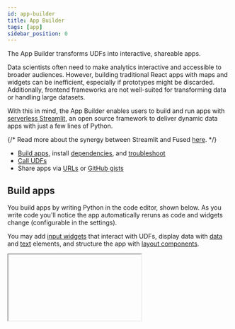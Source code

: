 ```yaml
---
id: app-builder
title: App Builder
tags: [app]
sidebar_position: 0
---
```



The App Builder transforms UDFs into interactive, shareable apps.

Data scientists often need to make analytics interactive and accessible to broader audiences. However, building traditional React apps with maps and widgets can be inefficient, especially if prototypes might be discarded. Additionally, frontend frameworks are not well-suited for transforming data or handling large datasets.


With this in mind, the App Builder enables users to build and run apps with [serverless Streamlit](https://github.com/whitphx/stlite), an open source framework to deliver dynamic data apps with just a few lines of Python.

{/* Read more about the synergy between Streamlit and Fused [here](https://blog.fused.io/2021/11/09/streamlit-fused/). */}

- [Build apps](/workbench/app-builder/#build-apps), install [dependencies](/workbench/app-builder/#dependencies), and [troubleshoot](/workbench/app-builder/#troubleshoot)
- [Call UDFs](/workbench/app-builder/#call-udfs)
- Share apps via [URLs](/workbench/app-builder/#share) or [GitHub gists](/workbench/app-builder/#github-gists)


## Build apps

You build apps by writing Python in the code editor, shown below. As you write code you'll notice the app automatically reruns as code and widgets change (configurable in the settings).

You may add [input widgets](https://docs.streamlit.io/develop/api-reference/widgets) that interact with UDFs, display data with [data](https://docs.streamlit.io/develop/api-reference/data) and [text](https://docs.streamlit.io/develop/api-reference/text) elements, and structure the app with [layout components](https://docs.streamlit.io/develop/api-reference/layout).


<Iframe
  id="iframe-1"
  code={CODE}
  requirements={[
    "/pyarrow/pyarrow-17.0.0-cp312-cp312-pyodide_2024_0_wasm32.whl",
    "micropip",
    "pyodide-unix-timezones", // needed by pyarrow
    "requests",
    "yarl",
    "pydeck",

  ]}
  height="250px"
/>

\
Try running the code snippets below to acquaint yourself with the App Builder.


```python
import streamlit as st

st.write("Hello, *Fused!* :rocket:")
```






## Dependencies

Click "Requirements" on the top-right menu of the code editor to set Python packages for the app. This is limited to packages compatible with [Pyodide](https://pyodide.org/en/stable/). Please get in touch if you need help with a specific package.


Furthermore, it can be useful to build apps without pre-installed dependencies. Use [micropip](https://pypi.org/project/micropip/) to install packages at runtime. When using this approach, `requests` must be installed before `fused_app` is imported. This is also useful for [GitHub Gists](/workbench/app-builder/#github-gists), which cannot install dependencies ahead of execution.


```python
import micropip
await micropip.install("requests")
await micropip.install("pydeck")
import fused_app
import pydeck as pdk
```


## Troubleshoot

Click "Reset app" on the top-right menu of the code editor in case things aren't working as expected.

## Call UDFs

Apps may call UDFs and load their output into memory. This enables them to run resource-intensive operations and use libraries unsupported by Pyodide. These snippets illustrate a few ways to call UDFs.

### With `fused_app.run` (beta)

Call a UDF with `fused_app.run` and pass parameters from a [slider](https://docs.streamlit.io/develop/api-reference/widgets/st.slider).

```python
import fused_app
import streamlit as st

threshold = st.sidebar.slider("Threshold", 0, 1000, 250)
df = fused_app.run('dbd709c58f1d828bb06f3fc53991963910dc585ab45b692b5981bd78a78fa43a', threshold=threshold)
```



### HTTP endpoints

Call UDF [HTTP endpoints](/core-concepts/run/#http-requests) with the [requests library](https://pypi.org/project/requests/) and pass parameters from a [dropdown selectbox](https://docs.streamlit.io/develop/api-reference/widgets/st.selectbox).

```python
import streamlit as st
import requests

city = st.selectbox("Select city", ("Boston", "Paris", "New York"))
url = f"https://staging.fused.io/server/v1/realtime-shared/fsh_1bkKoOETvhhQ7TtKfwOQ7i/run/file?dtype_out_vector=geojson&city={city}"
response = requests.get(url)
st.write(response.content)
```

### Pandas

Create a [pandas](https://pandas.pydata.org/docs/user_guide/index.html) `DataFrame` from a UDF HTTP endpoint.

```python
import streamlit as st
import pandas as pd

url = f"https://staging.fused.io/server/v1/realtime-shared/fsh_1bkKoOETvhhQ7TtKfwOQ7i/run/file?dtype_out_vector=csv&city=Boston"
df = pd.read_csv(url)
st.data_editor(df.head())
```

### Pydeck

Create [pydeck](https://deckgl.readthedocs.io/en/latest/layer.html) layers with UDF HTTP endpoints.

```python
import pydeck as pdk
import streamlit as st

url_overture = "https://www.fused.io/server/v1/realtime-shared/c8679490a7c130178e2781a45f4090208c9bcd8d8d7572532c4c39c4d0914467/run/tiles/{z}/{x}/{y}?dtype_out_vector=geojson&return_object=gdf_overture"
st.pydeck_chart(
    pdk.Deck(
        map_style="mapbox://styles/mapbox/dark-v9",
        initial_view_state=pdk.ViewState(latitude=40.7431, longitude=-73.9874, zoom=14, pitch=25),
        layers=[
            pdk.Layer(
                "TileLayer",
                data=url_overture,
                get_line_color=[255, 25, 2, 100],
                stroked=True,
                get_line_width=2,
                pickable=True,
                filled=False,
            )
        ],
    )
)
```

## Caching

It can be helpful to cache the response of UDF calls. To cache a function in Streamlit, decorate it with [`@st.cache_data`](https://docs.streamlit.io/develop/concepts/architecture/caching).

```python
import fused_app
import streamlit as st

@st.cache_data
def call_udf():
    return fused_app.run('dbd709c58f1d828bb06f3fc53991963910dc585ab45b692b5981bd78a78fa43a')

df = call_udf()
```


## Share

The App Builder menu includes options to generate a URL that can be used to share or embed (`<iframe>`) an app.

- Shared app URLs can run without authentication and include a token, such as `https://www.fused.io/workbench#app/s/i/fa_45G5QVNVUPJPo4jr6k4mtY`.
- For private sharing, URLs encode the app code within the URL string, like `https://www.fused.io/workbench#app/s/aH4sIAAAAAAAAA...`.

## GitHub gists



Apps can be saved as GitHub Gists. They can be loaded from a Gist through the UI or by appending the Gist ID to the following URL.

```
https://www.fused.io/workbench#app/s/u/https://gist.github.com/pgzmnk/43045302f3b668ab5482d8a23f6f4de5
```


{/* ## App gallery */}
